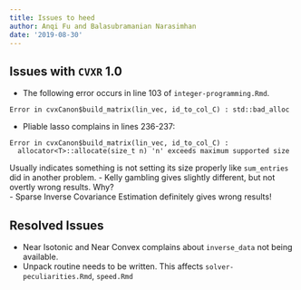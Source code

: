 ```yaml
---
title: Issues to heed
author: Anqi Fu and Balasubramanian Narasimhan
date: '2019-08-30'
---
```


## Issues with `CVXR` 1.0

- The following error occurs in line 103 of `integer-programming.Rmd`.
```
Error in cvxCanon$build_matrix(lin_vec, id_to_col_C) : std::bad_alloc
```
- Pliable lasso complains in lines 236-237:
```
Error in cvxCanon$build_matrix(lin_vec, id_to_col_C) : 
  allocator<T>::allocate(size_t n) 'n' exceeds maximum supported size
```
Usually indicates something is not setting its size properly like
	`sum_entries` did in another problem.
- Kelly gambling gives slightly different, but not overtly wrong results. Why?  
- Sparse Inverse Covariance Estimation definitely gives wrong results!

## Resolved Issues

- Near Isotonic and Near Convex complains about `inverse_data` not
  being available.
- Unpack routine needs to be written.  This affects
  `solver-peculiarities.Rmd`, `speed.Rmd` 
